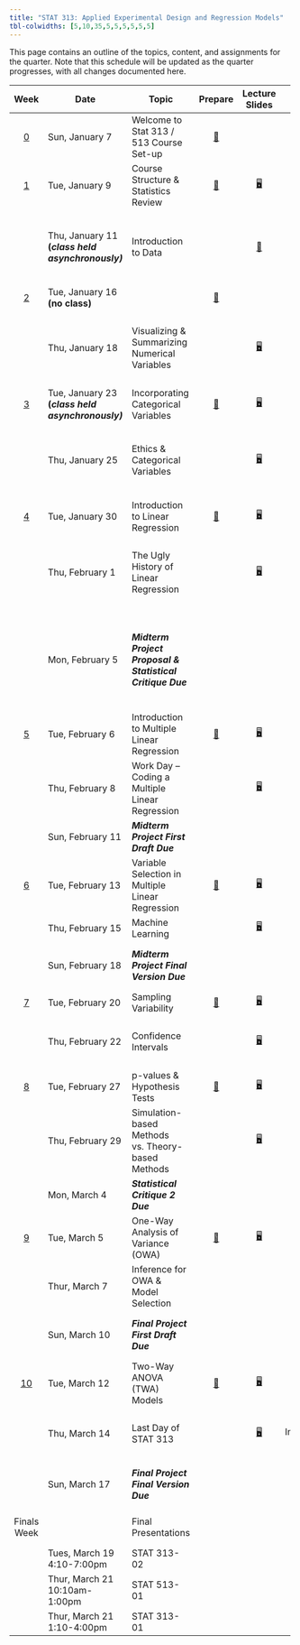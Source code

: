 ```yaml
---
title: "STAT 313: Applied Experimental Design and Regression Models"
tbl-colwidths: [5,10,35,5,5,5,5,5,5]
---
```


This page contains an outline of the topics, content, and assignments for the quarter. Note that this schedule will be updated as the quarter progresses, with all changes documented here.

::: column-screen-inset-right
+-------------------------+---------------------------------------------------+-----------------------------------------------------------+----------------------------------------------+------------------------------------------------------------------------------------+------------------------------------------------------------------------------------------------------------------------------------------------+---------------------------------------------------------------------------------------------------------------------------------+-------------------------------------------------------------------------------------------------------+---------------------------------------------------------------------------------------------------------------------------------------------------------------------------------------------------+
| Week                    | Date                                              | Topic                                                     | Prepare                                      | Lecture Slides                                                                     | Activity                                                                                                                                       | Lab                                                                                                                             | Critique                                                                                              | Project                                                                                                                                                                                           |
+:=======================:+===================================================+===========================================================+:============================================:+:==================================================================================:+:==============================================================================================================================================:+:===============================================================================================================================:+:=====================================================================================================:+:=================================================================================================================================================================================================:+
| [0](weeks/week-0.qmd)   | Sun, January 7                                    | Welcome to Stat 313 / 513 Course Set-up                   | [📖](weeks/week-0.qmd "Course Set-up")       |                                                                                    |                                                                                                                                                |                                                                                                                                 |                                                                                                       |                                                                                                                                                                                                   |
+-------------------------+---------------------------------------------------+-----------------------------------------------------------+----------------------------------------------+------------------------------------------------------------------------------------+------------------------------------------------------------------------------------------------------------------------------------------------+---------------------------------------------------------------------------------------------------------------------------------+-------------------------------------------------------------------------------------------------------+---------------------------------------------------------------------------------------------------------------------------------------------------------------------------------------------------+
| [1](weeks/week-1.qmd)   | Tue, January 9                                    | Course Structure & Statistics Review                      | [📖](weeks/week-1.qmd "Week 1 Coursework")   | [🖥](slides/week1-day1-alt.qmd "Week 1 Review Lecture Slides")                      |                                                                                                                                                |                                                                                                                                 |                                                                                                       |                                                                                                                                                                                                   |
+-------------------------+---------------------------------------------------+-----------------------------------------------------------+----------------------------------------------+------------------------------------------------------------------------------------+------------------------------------------------------------------------------------------------------------------------------------------------+---------------------------------------------------------------------------------------------------------------------------------+-------------------------------------------------------------------------------------------------------+---------------------------------------------------------------------------------------------------------------------------------------------------------------------------------------------------+
|                         | Thu, January 11 **(*class held asynchronously)*** | Introduction to Data                                      |                                              | [🎥](https://www.youtube.com/watch?v=_f3latmOhew "Video on How to Work in Quarto") | [📋](activity/week-1-quarto.qmd "Links to video, textbook, and tutorial resources")                                                            | [💻](labs/lab-1.qmd "Lab 1") </br> Due January 15 </br> [Lab 1 Feedback](labs/grading-guides/lab1_feedback.md "Lab 1 Feedback") |                                                                                                       |                                                                                                                                                                                                   |
+-------------------------+---------------------------------------------------+-----------------------------------------------------------+----------------------------------------------+------------------------------------------------------------------------------------+------------------------------------------------------------------------------------------------------------------------------------------------+---------------------------------------------------------------------------------------------------------------------------------+-------------------------------------------------------------------------------------------------------+---------------------------------------------------------------------------------------------------------------------------------------------------------------------------------------------------+
| [2](weeks/week-2.qmd)   | Tue, January 16 **(no class)**                    |                                                           | [📖](weeks/week-2.qmd "Week 2 Coursework")   |                                                                                    |                                                                                                                                                |                                                                                                                                 |                                                                                                       |                                                                                                                                                                                                   |
+-------------------------+---------------------------------------------------+-----------------------------------------------------------+----------------------------------------------+------------------------------------------------------------------------------------+------------------------------------------------------------------------------------------------------------------------------------------------+---------------------------------------------------------------------------------------------------------------------------------+-------------------------------------------------------------------------------------------------------+---------------------------------------------------------------------------------------------------------------------------------------------------------------------------------------------------+
|                         | Thu, January 18                                   | Visualizing & Summarizing Numerical Variables             |                                              | [🖥](slides/week2-day1.qmd "Week 2 Review Lecture Slides")                          | [📋](https://bit.ly/week-2-code-along "Code Along Activity")                                                                                   | [💻](labs/lab-2.qmd "Lab 2") </br> Due January 22 </br> [Lab 2 Feedback](labs/grading-guides/lab-2-grading-guide.qmd)           |                                                                                                       |                                                                                                                                                                                                   |
+-------------------------+---------------------------------------------------+-----------------------------------------------------------+----------------------------------------------+------------------------------------------------------------------------------------+------------------------------------------------------------------------------------------------------------------------------------------------+---------------------------------------------------------------------------------------------------------------------------------+-------------------------------------------------------------------------------------------------------+---------------------------------------------------------------------------------------------------------------------------------------------------------------------------------------------------+
| [3](weeks/week-3.qmd)   | Tue, January 23 **(*class held asynchronously)*** | Incorporating Categorical Variables                       | [📖](weeks/week-3.qmd "Week 3 Courswork")    | [🖥](slides/week3-day1-alt.qmd "Week 3 Review Lecture Slides")                      |                                                                                                                                                |                                                                                                                                 |                                                                                                       |                                                                                                                                                                                                   |
+-------------------------+---------------------------------------------------+-----------------------------------------------------------+----------------------------------------------+------------------------------------------------------------------------------------+------------------------------------------------------------------------------------------------------------------------------------------------+---------------------------------------------------------------------------------------------------------------------------------+-------------------------------------------------------------------------------------------------------+---------------------------------------------------------------------------------------------------------------------------------------------------------------------------------------------------+
|                         | Thu, January 25                                   | Ethics & Categorical Variables                            |                                              | [🖥](slides/week3-day2-alt.qmd "Week 3 Review Lab Slides")                          |                                                                                                                                                | [💻](labs/lab-3.qmd "Lab 3") </br> Due January 29 </br> [Lab 3 Feedback](labs/grading-guides/lab-3-grading-guide.qmd)           |                                                                                                       |                                                                                                                                                                                                   |
+-------------------------+---------------------------------------------------+-----------------------------------------------------------+----------------------------------------------+------------------------------------------------------------------------------------+------------------------------------------------------------------------------------------------------------------------------------------------+---------------------------------------------------------------------------------------------------------------------------------+-------------------------------------------------------------------------------------------------------+---------------------------------------------------------------------------------------------------------------------------------------------------------------------------------------------------+
| [4](weeks/week-4.qmd)   | Tue, January 30                                   | Introduction to Linear Regression                         | [📖](weeks/week-4.qmd "Week 4 Coursework")   | [🖥](slides/week4-day1.qmd "Week 4 Review Lecture Slides")                          |                                                                                                                                                |                                                                                                                                 |                                                                                                       |                                                                                                                                                                                                   |
+-------------------------+---------------------------------------------------+-----------------------------------------------------------+----------------------------------------------+------------------------------------------------------------------------------------+------------------------------------------------------------------------------------------------------------------------------------------------+---------------------------------------------------------------------------------------------------------------------------------+-------------------------------------------------------------------------------------------------------+---------------------------------------------------------------------------------------------------------------------------------------------------------------------------------------------------+
|                         | Thu, February 1                                   | The Ugly History of Linear Regression                     |                                              | [🖥](slides/week4-day2.qmd "Week 4 Review Lab Slides")                              |                                                                                                                                                | [💻](labs/lab-4.qmd "Lab 4") </br> Due February 5 </br> [Lab 4 Feedback](labs/grading-guides/lab-4-grading-guide.qmd)           |                                                                                                       |                                                                                                                                                                                                   |
+-------------------------+---------------------------------------------------+-----------------------------------------------------------+----------------------------------------------+------------------------------------------------------------------------------------+------------------------------------------------------------------------------------------------------------------------------------------------+---------------------------------------------------------------------------------------------------------------------------------+-------------------------------------------------------------------------------------------------------+---------------------------------------------------------------------------------------------------------------------------------------------------------------------------------------------------+
|                         | Mon, February 5                                   | ***Midterm Project Proposal & Statistical Critique Due*** |                                              |                                                                                    |                                                                                                                                                |                                                                                                                                 | [✍](critique/critique-1.qmd "Statistical Critique 1")                                                 | [📁 STAT 313](project/midterm-proposal-313.qmd "Midterm Project Proposal")                                                                                                                        |
|                         |                                                   |                                                           |                                              |                                                                                    |                                                                                                                                                |                                                                                                                                 |                                                                                                       |                                                                                                                                                                                                   |
|                         |                                                   |                                                           |                                              |                                                                                    |                                                                                                                                                |                                                                                                                                 | </br>                                                                                                 | [📁 STAT 513](project/midterm-proposal-513.qmd "Midterm Project Proposal")                                                                                                                        |
|                         |                                                   |                                                           |                                              |                                                                                    |                                                                                                                                                |                                                                                                                                 |                                                                                                       |                                                                                                                                                                                                   |
|                         |                                                   |                                                           |                                              |                                                                                    |                                                                                                                                                |                                                                                                                                 | [Stat Critique 1 Feedback](critique/grading-guides/critique-1-grading.qmd "Stat Critique 1 Feedback") |                                                                                                                                                                                                   |
+-------------------------+---------------------------------------------------+-----------------------------------------------------------+----------------------------------------------+------------------------------------------------------------------------------------+------------------------------------------------------------------------------------------------------------------------------------------------+---------------------------------------------------------------------------------------------------------------------------------+-------------------------------------------------------------------------------------------------------+---------------------------------------------------------------------------------------------------------------------------------------------------------------------------------------------------+
| [5](weeks/week-5.qmd)   | Tue, February 6                                   | Introduction to Multiple Linear Regression                | [📖](weeks/week-5.qmd "Week 5 Coursework")   | [🖥](slides/week5-day1.qmd "Week 5 Review Lecture Slides")                          | [📋](activity/week-5-sample-selection.qmd "Sample Selection & Scope of Inference Activity")                                                    |                                                                                                                                 |                                                                                                       | [Formatting Your Data (STAT 513)](project/data-formatting-513.qmd "Formatting Your Data (STAT 513)")                                                                                              |
+-------------------------+---------------------------------------------------+-----------------------------------------------------------+----------------------------------------------+------------------------------------------------------------------------------------+------------------------------------------------------------------------------------------------------------------------------------------------+---------------------------------------------------------------------------------------------------------------------------------+-------------------------------------------------------------------------------------------------------+---------------------------------------------------------------------------------------------------------------------------------------------------------------------------------------------------+
|                         | Thu, February 8                                   | Work Day -- Coding a Multiple Linear Regression           |                                              | [🖥](slides/week5-day2.qmd "Midterm Project Warm-up Slides")                        | [📋](activity/week-5-model-justification.qmd "Model Justification Critique")                                                                   |                                                                                                                                 |                                                                                                       |                                                                                                                                                                                                   |
+-------------------------+---------------------------------------------------+-----------------------------------------------------------+----------------------------------------------+------------------------------------------------------------------------------------+------------------------------------------------------------------------------------------------------------------------------------------------+---------------------------------------------------------------------------------------------------------------------------------+-------------------------------------------------------------------------------------------------------+---------------------------------------------------------------------------------------------------------------------------------------------------------------------------------------------------+
|                         | Sun, February 11                                  | ***Midterm Project First Draft Due***                     |                                              |                                                                                    |                                                                                                                                                |                                                                                                                                 |                                                                                                       | Grading Rubric: [✅](project/midterm-project-grading-rubric.qmd "Midterm Project Grading Rubric")                                                                                                 |
+-------------------------+---------------------------------------------------+-----------------------------------------------------------+----------------------------------------------+------------------------------------------------------------------------------------+------------------------------------------------------------------------------------------------------------------------------------------------+---------------------------------------------------------------------------------------------------------------------------------+-------------------------------------------------------------------------------------------------------+---------------------------------------------------------------------------------------------------------------------------------------------------------------------------------------------------+
| [6](weeks/week-6.qmd)   | Tue, February 13                                  | Variable Selection in Multiple Linear Regression          | [📖](weeks/week-6.qmd "Week 6 Coursework")   | [🖥](slides/week6-day1.qmd "Week 6 Review Lecture Slides")                          | [📋](activity/week-6-model-selection.qmd "Model Selection Activity")                                                                           |                                                                                                                                 |                                                                                                       |                                                                                                                                                                                                   |
+-------------------------+---------------------------------------------------+-----------------------------------------------------------+----------------------------------------------+------------------------------------------------------------------------------------+------------------------------------------------------------------------------------------------------------------------------------------------+---------------------------------------------------------------------------------------------------------------------------------+-------------------------------------------------------------------------------------------------------+---------------------------------------------------------------------------------------------------------------------------------------------------------------------------------------------------+
|                         | Thu, February 15                                  | Machine Learning                                          |                                              | [🖥](slides/week6-day2.qmd "Week 6 Lab Review Slides")                              |                                                                                                                                                | [💻](labs/lab-6.qmd "Lab 6")                                                                                                    |                                                                                                       |                                                                                                                                                                                                   |
+-------------------------+---------------------------------------------------+-----------------------------------------------------------+----------------------------------------------+------------------------------------------------------------------------------------+------------------------------------------------------------------------------------------------------------------------------------------------+---------------------------------------------------------------------------------------------------------------------------------+-------------------------------------------------------------------------------------------------------+---------------------------------------------------------------------------------------------------------------------------------------------------------------------------------------------------+
|                         | Sun, February 18                                  | ***Midterm Project Final Version Due***                   |                                              |                                                                                    |                                                                                                                                                |                                                                                                                                 |                                                                                                       | Instructions: [📁](project/midterm-project-directions.qmd "Midterm Project Instructions") </br> Grading Rubric: [✅](project/midterm-project-grading-rubric.qmd "Midterm Project Grading Rubric") |
+-------------------------+---------------------------------------------------+-----------------------------------------------------------+----------------------------------------------+------------------------------------------------------------------------------------+------------------------------------------------------------------------------------------------------------------------------------------------+---------------------------------------------------------------------------------------------------------------------------------+-------------------------------------------------------------------------------------------------------+---------------------------------------------------------------------------------------------------------------------------------------------------------------------------------------------------+
| [7](weeks/week-7.qmd)   | Tue, February 20                                  | Sampling Variability                                      | [📖](weeks/week-7.qmd "Week 7 Coursework")   | [🖥](slides/week7-day1.qmd "Week 7 Review Lecture Slides")                          | [📋](activity/week-7-sampling-activity.qmd "Exploring Sampling Concepts")                                                                      |                                                                                                                                 |                                                                                                       |                                                                                                                                                                                                   |
+-------------------------+---------------------------------------------------+-----------------------------------------------------------+----------------------------------------------+------------------------------------------------------------------------------------+------------------------------------------------------------------------------------------------------------------------------------------------+---------------------------------------------------------------------------------------------------------------------------------+-------------------------------------------------------------------------------------------------------+---------------------------------------------------------------------------------------------------------------------------------------------------------------------------------------------------+
|                         | Thu, February 22                                  | Confidence Intervals                                      |                                              | [🖥](slides/week7-day2.qmd "Week 7 Lab Review Slides")                              | [📋](activity/week-7-bootstrap-activity.qmd "Exploring Bootstrap Concepts")                                                                    | [💻](labs/lab-7.qmd "Lab 7") </br> Due February 26                                                                              |                                                                                                       |                                                                                                                                                                                                   |
+-------------------------+---------------------------------------------------+-----------------------------------------------------------+----------------------------------------------+------------------------------------------------------------------------------------+------------------------------------------------------------------------------------------------------------------------------------------------+---------------------------------------------------------------------------------------------------------------------------------+-------------------------------------------------------------------------------------------------------+---------------------------------------------------------------------------------------------------------------------------------------------------------------------------------------------------+
| [8](weeks/week-8.qmd)   | Tue, February 27                                  | p-values & Hypothesis Tests                               | [📖](weeks/week-8.qmd "Week 8 Coursework")   | [🖥](slides/week8-day1.qmd "Week 8 Review Lecture Slides")                          |                                                                                                                                                |                                                                                                                                 |                                                                                                       |                                                                                                                                                                                                   |
+-------------------------+---------------------------------------------------+-----------------------------------------------------------+----------------------------------------------+------------------------------------------------------------------------------------+------------------------------------------------------------------------------------------------------------------------------------------------+---------------------------------------------------------------------------------------------------------------------------------+-------------------------------------------------------------------------------------------------------+---------------------------------------------------------------------------------------------------------------------------------------------------------------------------------------------------+
|                         | Thu, February 29                                  | Simulation-based Methods vs. Theory-based Methods         |                                              | [🖥](slides/week8-day2.qmd "Week 8 Lab Review Slides")                              |                                                                                                                                                | [💻](labs/lab-8.qmd "Lab 8") </br> Due March 4                                                                                  |                                                                                                       |                                                                                                                                                                                                   |
+-------------------------+---------------------------------------------------+-----------------------------------------------------------+----------------------------------------------+------------------------------------------------------------------------------------+------------------------------------------------------------------------------------------------------------------------------------------------+---------------------------------------------------------------------------------------------------------------------------------+-------------------------------------------------------------------------------------------------------+---------------------------------------------------------------------------------------------------------------------------------------------------------------------------------------------------+
|                         | Mon, March 4                                      | ***Statistical Critique 2*** ***Due***                    |                                              |                                                                                    |                                                                                                                                                |                                                                                                                                 | [✍](critique/critique-2.qmd "Statistical Critique 2")                                                 |                                                                                                                                                                                                   |
+-------------------------+---------------------------------------------------+-----------------------------------------------------------+----------------------------------------------+------------------------------------------------------------------------------------+------------------------------------------------------------------------------------------------------------------------------------------------+---------------------------------------------------------------------------------------------------------------------------------+-------------------------------------------------------------------------------------------------------+---------------------------------------------------------------------------------------------------------------------------------------------------------------------------------------------------+
| [9](weeks/week-9.qmd)   | Tue, March 5                                      | One-Way Analysis of Variance (OWA)                        | [📖](weeks/week-9.qmd "Week 9 Coursework")   | [🖥](slides/week9-day1.qmd "Week 9 Review Slides")                                  | \                                                                                                                                              |                                                                                                                                 |                                                                                                       |                                                                                                                                                                                                   |
+-------------------------+---------------------------------------------------+-----------------------------------------------------------+----------------------------------------------+------------------------------------------------------------------------------------+------------------------------------------------------------------------------------------------------------------------------------------------+---------------------------------------------------------------------------------------------------------------------------------+-------------------------------------------------------------------------------------------------------+---------------------------------------------------------------------------------------------------------------------------------------------------------------------------------------------------+
|                         | Thur, March 7                                     | Inference for OWA & Model Selection                       |                                              |                                                                                    | Selecting a OWA Model: [📋](project/final-project-help/owa-to-twa-model-selection-process.qmd "Model Selection Process for the Final Project") |                                                                                                                                 |                                                                                                       |                                                                                                                                                                                                   |
+-------------------------+---------------------------------------------------+-----------------------------------------------------------+----------------------------------------------+------------------------------------------------------------------------------------+------------------------------------------------------------------------------------------------------------------------------------------------+---------------------------------------------------------------------------------------------------------------------------------+-------------------------------------------------------------------------------------------------------+---------------------------------------------------------------------------------------------------------------------------------------------------------------------------------------------------+
|                         | Sun, March 10                                     | ***Final Project First Draft Due***                       |                                              |                                                                                    |                                                                                                                                                |                                                                                                                                 |                                                                                                       | Instructions: [📁](project/final-project-directions.qmd "Final Project Directions") </br> Grading Rubric: [✅](project/final-project-grading-rubric.qmd "Final Project Grading Rubric")           |
+-------------------------+---------------------------------------------------+-----------------------------------------------------------+----------------------------------------------+------------------------------------------------------------------------------------+------------------------------------------------------------------------------------------------------------------------------------------------+---------------------------------------------------------------------------------------------------------------------------------+-------------------------------------------------------------------------------------------------------+---------------------------------------------------------------------------------------------------------------------------------------------------------------------------------------------------+
| [10](weeks/week-10.qmd) | Tue, March 12                                     | Two-Way ANOVA (TWA) Models                                | [📖](weeks/week-10.qmd "Week 10 Coursework") | [🖥](slides/week10-day1.qmd "Week 10 Review Slides")                                | Selecting a TWA Model: [📋](project/final-project-help/twa-model-selection-process.qmd "Help on Model Selection Process")                      |                                                                                                                                 |                                                                                                       |                                                                                                                                                                                                   |
+-------------------------+---------------------------------------------------+-----------------------------------------------------------+----------------------------------------------+------------------------------------------------------------------------------------+------------------------------------------------------------------------------------------------------------------------------------------------+---------------------------------------------------------------------------------------------------------------------------------+-------------------------------------------------------------------------------------------------------+---------------------------------------------------------------------------------------------------------------------------------------------------------------------------------------------------+
|                         | Thu, March 14                                     | Last Day of STAT 313                                      |                                              | [🖥](slides/week10-day2.qmd "Final Class Debrief")                                  | Assessing Independence: [📋](project/final-project-help/assess_independence.qmd "Help on Assessing Independence")                              |                                                                                                                                 |                                                                                                       | What **should not** be in your project: [📋](project/final-project-help/no-gos.qmd "Things that don't belong in your report!")                                                                    |
+-------------------------+---------------------------------------------------+-----------------------------------------------------------+----------------------------------------------+------------------------------------------------------------------------------------+------------------------------------------------------------------------------------------------------------------------------------------------+---------------------------------------------------------------------------------------------------------------------------------+-------------------------------------------------------------------------------------------------------+---------------------------------------------------------------------------------------------------------------------------------------------------------------------------------------------------+
|                         | Sun, March 17                                     | ***Final Project Final Version Due***                     |                                              |                                                                                    |                                                                                                                                                |                                                                                                                                 |                                                                                                       | Instructions: [📁](project/final-project-directions.qmd "Final Project Directions") </br> Grading Rubric: [✅](project/final-project-grading-rubric.qmd "Final Project Grading Rubric")           |
+-------------------------+---------------------------------------------------+-----------------------------------------------------------+----------------------------------------------+------------------------------------------------------------------------------------+------------------------------------------------------------------------------------------------------------------------------------------------+---------------------------------------------------------------------------------------------------------------------------------+-------------------------------------------------------------------------------------------------------+---------------------------------------------------------------------------------------------------------------------------------------------------------------------------------------------------+
| Finals Week             |                                                   | Final Presentations                                       |                                              |                                                                                    |                                                                                                                                                |                                                                                                                                 |                                                                                                       | Presentation Instructions:[📁](project/final-presentations/presentation-instructions.qmd "Final Presentation Instructions")                                                                       |
+-------------------------+---------------------------------------------------+-----------------------------------------------------------+----------------------------------------------+------------------------------------------------------------------------------------+------------------------------------------------------------------------------------------------------------------------------------------------+---------------------------------------------------------------------------------------------------------------------------------+-------------------------------------------------------------------------------------------------------+---------------------------------------------------------------------------------------------------------------------------------------------------------------------------------------------------+
|                         | Tues, March 19\                                   | STAT 313-02                                               |                                              |                                                                                    |                                                                                                                                                |                                                                                                                                 |                                                                                                       |                                                                                                                                                                                                   |
|                         | 4:10-7:00pm                                       |                                                           |                                              |                                                                                    |                                                                                                                                                |                                                                                                                                 |                                                                                                       |                                                                                                                                                                                                   |
+-------------------------+---------------------------------------------------+-----------------------------------------------------------+----------------------------------------------+------------------------------------------------------------------------------------+------------------------------------------------------------------------------------------------------------------------------------------------+---------------------------------------------------------------------------------------------------------------------------------+-------------------------------------------------------------------------------------------------------+---------------------------------------------------------------------------------------------------------------------------------------------------------------------------------------------------+
|                         | Thur, March 21\                                   | STAT 513-01                                               |                                              |                                                                                    |                                                                                                                                                |                                                                                                                                 |                                                                                                       |                                                                                                                                                                                                   |
|                         | 10:10am-1:00pm                                    |                                                           |                                              |                                                                                    |                                                                                                                                                |                                                                                                                                 |                                                                                                       |                                                                                                                                                                                                   |
+-------------------------+---------------------------------------------------+-----------------------------------------------------------+----------------------------------------------+------------------------------------------------------------------------------------+------------------------------------------------------------------------------------------------------------------------------------------------+---------------------------------------------------------------------------------------------------------------------------------+-------------------------------------------------------------------------------------------------------+---------------------------------------------------------------------------------------------------------------------------------------------------------------------------------------------------+
|                         | Thur, March 21\                                   | STAT 313-01                                               |                                              |                                                                                    |                                                                                                                                                |                                                                                                                                 |                                                                                                       |                                                                                                                                                                                                   |
|                         | 1:10-4:00pm                                       |                                                           |                                              |                                                                                    |                                                                                                                                                |                                                                                                                                 |                                                                                                       |                                                                                                                                                                                                   |
+-------------------------+---------------------------------------------------+-----------------------------------------------------------+----------------------------------------------+------------------------------------------------------------------------------------+------------------------------------------------------------------------------------------------------------------------------------------------+---------------------------------------------------------------------------------------------------------------------------------+-------------------------------------------------------------------------------------------------------+---------------------------------------------------------------------------------------------------------------------------------------------------------------------------------------------------+
:::
